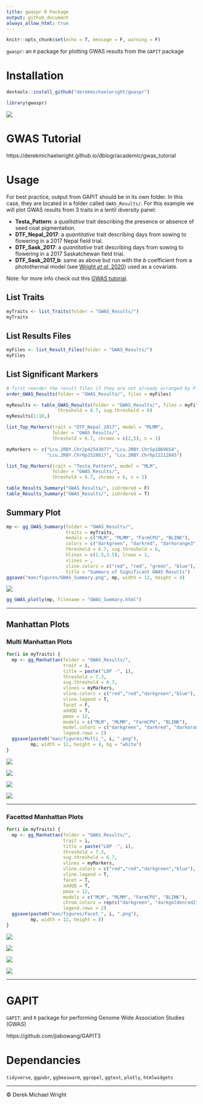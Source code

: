 ```yaml
---
title: gwaspr R Package
output: github_document
always_allow_html: true
---
```


```r
knitr::opts_chunk$set(echo = T, message = F, warning = F)
```

`gwaspr`: an `R` package for plotting GWAS results from the `GAPIT` package

# Installation

```r
devtools::install_github("derekmichaelwright/gwaspr")
```

```r
library(gwaspr)
```

![](man/figures/logo_gwaspr.png)

# GWAS Tutorial

https://derekmichaelwright.github.io/dblogr/academic/gwas_tutorial

# Usage

For best practice, output from GAPIT should be in its own folder. In this case, they are located in a folder called `GWAS_Results/`. For this example we will plot GWAS results from 3 traits in a lentil diversity panel:

- **Testa_Pattern**: a *qualitative* trait describing the presence or absence of seed coat pigmentation.
- **DTF_Nepal_2017**: a *quantitative* trait describing days from sowing to flowering in a 2017 Nepal field trial. 
- **DTF_Sask_2017**: a *quantitative* trait describing days from sowing to flowering in a 2017 Saskatchewan field trial. 
- **DTF_Sask_2017_b**: same as above but run with the *b* coefficient from a photothermal model (see [Wright *et al*. 2020](https://doi.org/10.1002/ppp3.10158)) used as a covariate. 

Note: for more info check out this [GWAS tutorial](https://derekmichaelwright.github.io/dblogr/academic/gwaspr_tutorial).

## List Traits

```r
myTraits <- list_Traits(folder = "GWAS_Results/")
myTraits
```

## List Results Files

```r
myFiles <- list_Result_Files(folder = "GWAS_Results/")
myFiles
```

## List Significant Markers

```r
# first reorder the result files if they are not already arranged by P.value
order_GWAS_Results(folder = "GWAS_Results/", files = myFiles)
```

```r
myResults <- table_GWAS_Results(folder = "GWAS_Results/", files = myFiles,
                   threshold = 6.7, sug.threshold = 6)
myResults[1:10,]
```

```r
list_Top_Markers(trait = "DTF_Nepal_2017", model = "MLMM", 
                 folder = "GWAS_Results/", 
                 threshold = 6.7, chroms = c(2,5), n = 1)
```

```r
myMarkers <- c("Lcu.2RBY.Chr2p42543877","Lcu.2RBY.Chr5p1069654",
               "Lcu.2RBY.Chr6p2528817", "Lcu.2RBY.Chr6p12212845")
```

```r
list_Top_Markers(trait = "Testa_Pattern", model = "MLM", 
                 folder = "GWAS_Results/", 
                 threshold = 6.7, chroms = 6, n = 1)
```

```r
table_Results_Summary("GWAS_Results/", isOrdered = F)
table_Results_Summary("GWAS_Results/", isOrdered = T)
```

## Summary Plot

```r
mp <- gg_GWAS_Summary(folder = "GWAS_Results/", 
                      traits = myTraits,
                      models = c("MLM", "MLMM", "FarmCPU", "BLINK"),
                      colors = c("darkgreen", "darkred", "darkorange3", "steelblue"),
                      threshold = 6.7, sug.threshold = 6, 
                      hlines = c(1.5,3.5), lrows = 2,
                      vlines = ,
                      vline.colors = c("red", "red", "green", "blue"),
                      title = "Summary of Significant GWAS Results")
ggsave("man/figures/GWAS_Summary.png", mp, width = 12, height = 4)
```

![](man/figures/GWAS_Summary.png)

```r
gg_GWAS_plotly(mp, filename = "GWAS_Summary.html")
```

---

## Manhattan Plots

### Multi Manhattan Plots

```r
for(i in myTraits) {
  mp <- gg_Manhattan(folder = "GWAS_Results/", 
                     trait = i, 
                     title = paste("LDP -", i), 
                     threshold = 7.3, 
                     sug.threshold = 6.7, 
                     vlines = myMarkers,
                     vline.colors = c("red","red","darkgreen","blue"),
                     vline.legend = T,
                     facet = F,
                     addQQ = T,
                     pmax = 12, 
                     models = c("MLM", "MLMM", "FarmCPU", "BLINK"),
                     model.colors = c("darkgreen", "darkred", "darkorange3", "steelblue"),
                     legend.rows = 2)
  ggsave(paste0("man/figures/Multi_", i, ".png"), 
         mp, width = 12, height = 4, bg = "white")
}
```

![](man/figures/Multi_DTF_Nepal_2017.png)

![](man/figures/Multi_DTF_Sask_2017.png)

![](man/figures/Multi_DTF_Sask_2017_CV_b.png)

![](man/figures/Multi_Testa_Pattern.png)

---

### Facetted Manhattan Plots

```r
for(i in myTraits) {
  mp <- gg_Manhattan(folder = "GWAS_Results/", 
                     trait = i, 
                     title = paste("LDP -", i), 
                     threshold = 7.3, 
                     sug.threshold = 6.7, 
                     vlines = myMarkers,
                     vline.colors = c("red","red","darkgreen","blue"),
                     vline.legend = T,
                     facet = T,
                     addQQ = T,
                     pmax = 12, 
                     models = c("MLM", "MLMM", "FarmCPU", "BLINK"),
                     chrom.colors = rep(c("darkgreen", "darkgoldenrod2"), 4),
                     legend.rows = 2)
  ggsave(paste0("man/figures/Facet_", i, ".png"), 
         mp, width = 12, height = 8)
}
```

![](man/figures/Facet_DTF_Nepal_2017.png)

![](man/figures/Facet_DTF_Sask_2017.png)

![](man/figures/Facet_DTF_Sask_2017_CV_b.png)

![](man/figures/Facet_Testa_Pattern.png)

---

# GAPIT

`GAPIT`: and `R` package for performing Genome Wide Association Studies (GWAS)

https://github.com/jiabowang/GAPIT3

# Dependancies

`tidyverse`, `ggpubr`, `ggbeeswarm`, `ggrepel`, `ggtext`, `plotly`, `htmlwidgets`

---

&copy; Derek Michael Wright
